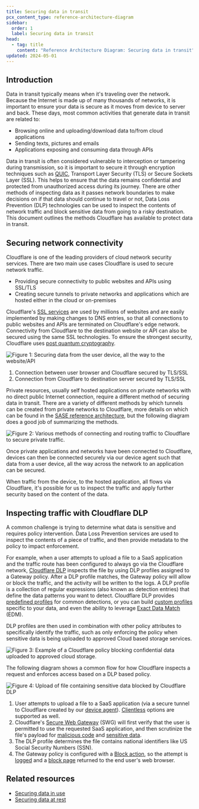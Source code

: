 ```yaml
---
title: Securing data in transit
pcx_content_type: reference-architecture-diagram
sidebar:
  order: 1
  label: Securing data in transit
head:
  - tag: title
    content: "Reference Architecture Diagram: Securing data in transit"
updated: 2024-05-01
---
```


## Introduction

Data in transit typically means when it's traveling over the network. Because the Internet is made up of many thousands of networks, it is important to ensure your data is secure as it moves from device to server and back. These days, most common activities that generate data in transit are related to:

- Browsing online and uploading/download data to/from cloud applications
- Sending texts, pictures and emails
- Applications exposing and consuming data through APIs

Data in transit is often considered vulnerable to interception or tampering during transmission, so it is important to secure it through encryption techniques such as [QUIC](https://cloudflare-quic.com/), Transport Layer Security (TLS) or Secure Sockets Layer (SSL). This helps to ensure that the data remains confidential and protected from unauthorized access during its journey. There are other methods of inspecting data as it passes network boundaries to make decisions on if that data should continue to travel or not, Data Loss Prevention (DLP) technologies can be used to inspect the contents of network traffic and block sensitive data from going to a risky destination. This document outlines the methods Cloudflare has available to protect data in transit.

## Securing network connectivity

Cloudflare is one of the leading providers of cloud network security services. There are two main use cases Cloudflare is used to secure network traffic.

- Providing secure connectivity to public websites and APIs using SSL/TLS
- Creating secure tunnels to private networks and applications which are hosted either in the cloud or on-premises

Cloudflare's [SSL services](/ssl/) are used by millions of websites and are easily implemented by making changes to DNS entries, so that all connections to public websites and APIs are terminated on Cloudflare's edge network. Connectivity from Cloudflare to the destination website or API can also be secured using the same SSL technologies. To ensure the strongest security, Cloudflare uses [post quantum cryptography](https://blog.cloudflare.com/post-quantum-to-origins).

![Figure 1: Securing data from the user device, all the way to the website/API](~/assets/images/reference-architecture/securing-data-in-transit/securing-data-in-transit-fig1.svg "Figure 1: Securing data from the user device, all the way to the website/API")

1. Connection between user browser and Cloudflare secured by TLS/SSL
2. Connection from Cloudflare to destination server secured by TLS/SSL

Private resources, usually self hosted applications on private networks with no direct public Internet connection, require a different method of securing data in transit. There are a variety of different methods by which tunnels can be created from private networks to Cloudflare, more details on which can be found in the [SASE reference architecture](/reference-architecture/architectures/sase/), but the following diagram does a good job of summarizing the methods.

![Figure 2: Various methods of connecting and routing traffic to Cloudflare to secure private traffic.](~/assets/images/reference-architecture/cloudflare-one-reference-architecture-images/cf1-ref-arch-14.svg "Figure 2: Various methods of connecting and routing traffic to Cloudflare to secure private traffic.")

Once private applications and networks have been connected to Cloudflare, devices can then be connected securely via our device agent such that data from a user device, all the way across the network to an application can be secured.

When traffic from the device, to the hosted application, all flows via Cloudflare, it's possible for us to inspect the traffic and apply further security based on the content of the data.

## Inspecting traffic with Cloudflare DLP

A common challenge is trying to determine what data is sensitive and requires policy intervention. Data Loss Prevention services are used to inspect the contents of a piece of traffic, and then provide metadata to the policy to impact enforcement.

For example, when a user attempts to upload a file to a SaaS application and the traffic route has been configured to always go via the Cloudflare network, [Cloudflare DLP](/cloudflare-one/policies/data-loss-prevention/) inspects the file by using DLP profiles assigned to a Gateway policy. After a DLP profile matches, the Gateway policy will allow or block the traffic, and the activity will be written to the logs. A DLP profile is a collection of regular expressions (also known as detection entries) that define the data patterns you want to detect. Cloudflare DLP provides [predefined profiles](/cloudflare-one/policies/data-loss-prevention/dlp-profiles/#configure-a-predefined-profile) for common detections, or you can build [custom profiles](/cloudflare-one/policies/data-loss-prevention/dlp-profiles/#build-a-custom-profile) specific to your data, and even the ability to leverage [Exact Data Match](/cloudflare-one/policies/data-loss-prevention/detection-entries/#exact-data-match) (EDM).

DLP profiles are then used in combination with other policy attributes to specifically identify the traffic, such as only enforcing the policy when sensitive data is being uploaded to approved Cloud based storage services.

![Figure 3: Example of a Cloudflare policy blocking confidential data uploaded to approved cloud storage.](~/assets/images/reference-architecture/cloudflare-one-reference-architecture-images/cf1-ref-arch-29.svg "Figure 3: Example of a Cloudflare policy blocking confidential data uploaded to approved cloud storage.")

The following diagram shows a common flow for how Cloudflare inspects a request and enforces access based on a DLP based policy.

![Figure 4: Upload of file containing sensitive data blocked by Cloudflare DLP](~/assets/images/reference-architecture/securing-data-in-transit/securing-data-in-transit-fig4.svg "Figure 4: Upload of file containing sensitive data blocked by Cloudflare DLP")

1. User attempts to upload a file to a SaaS application (via a secure tunnel to Cloudflare created by our [device agent](/cloudflare-one/connections/connect-devices/warp/download-warp/)). [Clientless](/cloudflare-one/connections/connect-devices/agentless/) options are supported as well.
2. Cloudflare's [Secure Web Gateway](/cloudflare-one/policies/gateway/) (SWG) will first verify that the user is permitted to use the requested SaaS application, and then scrutinize the file's payload for [malicious code](/cloudflare-one/policies/gateway/http-policies/antivirus-scanning/) and [sensitive data](/cloudflare-one/policies/data-loss-prevention/).
3. The DLP profile determines the file contains national identifiers like US Social Security Numbers (SSN).
4. The Gateway policy is configured with a [Block action](/cloudflare-one/policies/gateway/http-policies/#block), so the attempt is [logged](/cloudflare-one/policies/data-loss-prevention/dlp-policies/logging-options/#log-the-payload-of-matched-rules) and a [block page](/cloudflare-one/policies/gateway/block-page/) returned to the end user's web browser.

## Related resources

- [Securing data in use](/reference-architecture/diagrams/security/securing-data-in-use/)
- [Securing data at rest](/reference-architecture/diagrams/security/securing-data-at-rest/)
